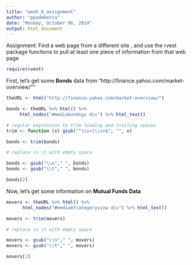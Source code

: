 ```yaml
---
title: "week_6_assignment"
author: "ppadebettu"
date: "Monday, October 06, 2014"
output: html_document
---
```


Assignment: Find a web page from a different site , and use the rvest package functions to pull at
least one piece of information from that web page

```r
require(rvest)
```

First, let's get some **Bonds** data from "http://finance.yahoo.com/market-overview/""

```r

theURL <- html("http://finance.yahoo.com/market-overview/")

bonds <- theURL %>% html() %>%
     html_nodes("#mediabondsgs div") %>% html_text()

# regular expression to trim leading and trailing spaces
trim <- function (x) gsub("^\\s+|\\s+$", "", x)

bonds <- trim(bonds)

# replace \n \t with empty space

bonds <- gsub("\\n"," ", bonds)
bonds <- gsub("\\t"," ", bonds)

bonds[2]

```

Now, let's get some information on **Mutual Funds Data**

```r

movers <- theURL %>% html() %>%
      html_nodes("#mediamfcategoryview div") %>% html_text()

movers <- trim(movers)

# replace \n \t with empty space

movers <- gsub("\\n"," ", movers)
movers <- gsub("\\t"," ", movers)

movers[2]

```


